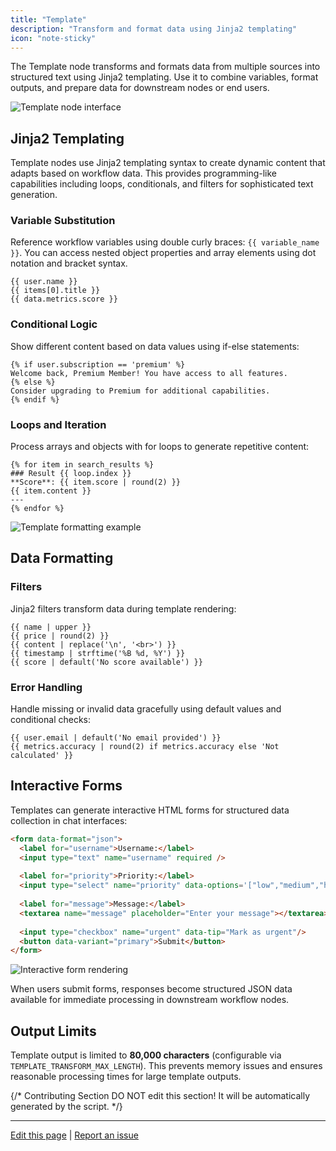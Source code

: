 ```yaml
---
title: "Template"
description: "Transform and format data using Jinja2 templating"
icon: "note-sticky"
---
```


The Template node transforms and formats data from multiple sources into structured text using Jinja2 templating. Use it to combine variables, format outputs, and prepare data for downstream nodes or end users.

<Frame caption="Template node configuration interface">
  <img src="https://assets-docs.dify.ai/2025/04/0838bb5c7e1d1a58ed30fcd9fc48920f.png" alt="Template node interface" />
</Frame>

## Jinja2 Templating

Template nodes use Jinja2 templating syntax to create dynamic content that adapts based on workflow data. This provides programming-like capabilities including loops, conditionals, and filters for sophisticated text generation.

### Variable Substitution

Reference workflow variables using double curly braces: `{{ variable_name }}`. You can access nested object properties and array elements using dot notation and bracket syntax.

```jinja2
{{ user.name }}
{{ items[0].title }}
{{ data.metrics.score }}
```

### Conditional Logic

Show different content based on data values using if-else statements:

```jinja2
{% if user.subscription == 'premium' %}
Welcome back, Premium Member! You have access to all features.
{% else %}
Consider upgrading to Premium for additional capabilities.
{% endif %}
```

### Loops and Iteration

Process arrays and objects with for loops to generate repetitive content:

```jinja2
{% for item in search_results %}
### Result {{ loop.index }}
**Score**: {{ item.score | round(2) }}
{{ item.content }}
---
{% endfor %}
```

<Frame caption="Template processing knowledge retrieval results">
  <img src="https://assets-docs.dify.ai/2025/04/0ae3f13cf725cb2c52c72cc354e592ee.png" alt="Template formatting example" />
</Frame>

## Data Formatting

### Filters

Jinja2 filters transform data during template rendering:

```jinja2
{{ name | upper }}
{{ price | round(2) }}
{{ content | replace('\n', '<br>') }}
{{ timestamp | strftime('%B %d, %Y') }}
{{ score | default('No score available') }}
```

### Error Handling

Handle missing or invalid data gracefully using default values and conditional checks:

```jinja2
{{ user.email | default('No email provided') }}
{{ metrics.accuracy | round(2) if metrics.accuracy else 'Not calculated' }}
```

## Interactive Forms

Templates can generate interactive HTML forms for structured data collection in chat interfaces:

```html
<form data-format="json">
  <label for="username">Username:</label>
  <input type="text" name="username" required />
  
  <label for="priority">Priority:</label>
  <input type="select" name="priority" data-options='["low","medium","high"]'/>
  
  <label for="message">Message:</label>
  <textarea name="message" placeholder="Enter your message"></textarea>
  
  <input type="checkbox" name="urgent" data-tip="Mark as urgent"/>
  <button data-variant="primary">Submit</button>
</form>
```

<Frame caption="Interactive form rendered in chat interface">
  <img src="https://assets-docs.dify.ai/2025/04/9d24e9cfa3cdde00e4eee15bd4bbea76.png" alt="Interactive form rendering" />
</Frame>

When users submit forms, responses become structured JSON data available for immediate processing in downstream workflow nodes.

## Output Limits

Template output is limited to **80,000 characters** (configurable via `TEMPLATE_TRANSFORM_MAX_LENGTH`). This prevents memory issues and ensures reasonable processing times for large template outputs.

{/*
Contributing Section
DO NOT edit this section!
It will be automatically generated by the script.
*/}

---

[Edit this page](https://github.com/langgenius/dify-docs/edit/main/en/documentation/pages/nodes/template.mdx) | [Report an issue](https://github.com/langgenius/dify-docs/issues/new?template=docs.yml)

